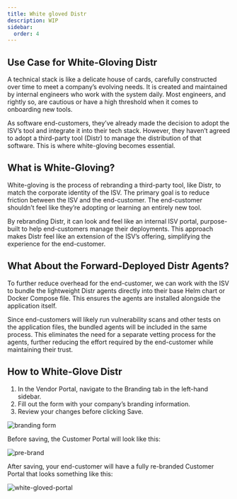 ```yaml
---
title: White gloved Distr
description: WIP
sidebar:
  order: 4
---
```


## Use Case for White-Gloving Distr

A technical stack is like a delicate house of cards, carefully constructed over time to meet a company’s evolving needs. It is created and maintained by internal engineers who work with the system daily. Most engineers, and rightly so, are cautious or have a high threshold when it comes to onboarding new tools.

As software end-customers, they’ve already made the decision to adopt the ISV’s tool and integrate it into their tech stack. However, they haven’t agreed to adopt a third-party tool (Distr) to manage the distribution of that software. This is where white-gloving becomes essential.

## What is White-Gloving?

White-gloving is the process of rebranding a third-party tool, like Distr, to match the corporate identity of the ISV. The primary goal is to reduce friction between the ISV and the end-customer. The end-customer shouldn’t feel like they’re adopting or learning an entirely new tool.

By rebranding Distr, it can look and feel like an internal ISV portal, purpose-built to help end-customers manage their deployments. This approach makes Distr feel like an extension of the ISV’s offering, simplifying the experience for the end-customer.

## What About the Forward-Deployed Distr Agents?

To further reduce overhead for the end-customer, we can work with the ISV to bundle the lightweight Distr agents directly into their base Helm chart or Docker Compose file. This ensures the agents are installed alongside the application itself.

Since end-customers will likely run vulnerability scans and other tests on the application files, the bundled agents will be included in the same process. This eliminates the need for a separate vetting process for the agents, further reducing the effort required by the end-customer while maintaining their trust.

## How to White-Glove Distr

1. In the Vendor Portal, navigate to the Branding tab in the left-hand sidebar.
2. Fill out the form with your company’s branding information.
3. Review your changes before clicking Save.

![branding form](https://github.com/user-attachments/assets/8f173f4a-0efc-425c-8bcd-4de6207299f3)

Before saving, the Customer Portal will look like this:

![pre-brand](https://github.com/user-attachments/assets/a4b25083-8fc5-4136-afeb-35fd77157f37)

After saving, your end-customer will have a fully re-branded Customer Portal that looks something like this:

![white-gloved-portal](https://github.com/user-attachments/assets/234c8fed-954d-4650-ad21-f56a71a8e503)
